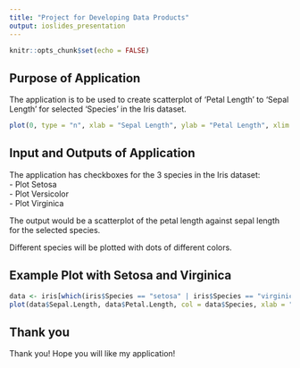 ```yaml
---
title: "Project for Developing Data Products"
output: ioslides_presentation
---
```


```r
knitr::opts_chunk$set(echo = FALSE)
```

## Purpose of Application
The application is to be used to create scatterplot of 'Petal Length' to 'Sepal Length' for selected 'Species' in the Iris dataset.

```r
plot(0, type = "n", xlab = "Sepal Length", ylab = "Petal Length", xlim = c(0, 10), ylim =  c(0, 10))
```

## Input and Outputs of Application
The application has checkboxes for the 3 species in the Iris dataset:  
- Plot Setosa  
- Plot Versicolor  
- Plot Virginica  

The output would be a scatterplot of the petal length against sepal length for the selected species.

Different species will be plotted with dots of different colors.

## Example Plot with Setosa and Virginica
```r
data <- iris[which(iris$Species == "setosa" | iris$Species == "virginica"), ]
plot(data$Sepal.Length, data$Petal.Length, col = data$Species, xlab = "Sepal Length", ylab = "Petal Length")
```

## Thank you
Thank you! Hope you will like my application!